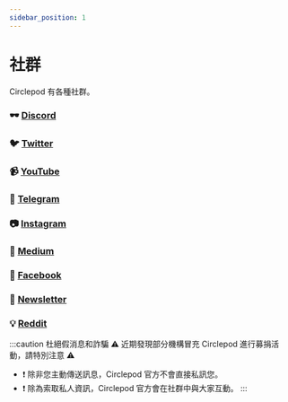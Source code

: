 ```yaml
---
sidebar_position: 1
---
```


# 社群

Circlepod 有各種社群。

### 🕶 [Discord](https://discord.com/invite/sVNJ5tb8wR)

### 🐦 [Twitter](https://twitter.com/CirclepodP)

### 📹 [YouTube](https://www.youtube.com/channel/UCH-HXR7OgqpZdfe6__iXuJA)

### 💬 [Telegram](https://t.me/circlepod)

### 📷 [Instagram](https://www.instagram.com/circlepodp/)

### 📰 [Medium](https://medium.com/circlepod-labs)

### 📣 [Facebook](https://www.facebook.com/CirclepodP/)

### 📩 [Newsletter](https://subscription.circlepod.app/?via=twitter-profile-webview)

### 💡 [Reddit](https://www.reddit.com/r/circlepod/)

:::caution 杜絕假消息和詐騙
⚠️ 近期發現部分機構冒充 Circlepod 進行募捐活動，請特別注意 ⚠️ 
- ❗️ 除非您主動傳送訊息，Circlepod 官方不會直接私訊您。
- ❗️ 除為索取私人資訊，Circlepod 官方會在社群中與大家互動。
:::